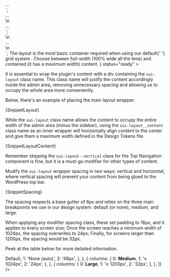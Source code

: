 

<div class="sui-layout"> ... </div>
`;

<!-- For vertical spacing -->
<div class="sui-layout sui-layout--vertical"> ... </div>\n
<!-- For horizontal spacing -->
<div class="sui-layout sui-layout--horizontal"> ... </div>
`;

<div class="sui-layout">\n
	<div class="sui-layout__content"> ... </div>\n
</div>
`;

<Unstyled>
	<Page.Simple
		title="Layout"
		subtitle={
			<>
				The layout is the most basic container required when using our
				default{' '}
				<LinkTo kind="sui-css-framework-grid" story="grid">
					grid system
				</LinkTo>
				. Choose between full-width (100% wide all the time) and contained (it
				has a maximum width) content.
			</>
		}
		status="ready"
	>
		<Section
			title="Usage"
			contained={true}
			border={true}
			style={{ paddingTop: 0 }}
		>
			<p>
				It is essential to wrap the plugin's content with a div containing
				the <Code>sui-layout</Code> class name. This class name will justify
				the content accordingly inside the admin area, removing unnecessary
				spacing and allowing us to occupy the whole area more conveniently.
			</p>
			<p>Below, there's an example of placing the main layout wrapper.</p>
			<Snippet language="html">{SnippetLayout}</Snippet>
			<p>
				While the <Code>sui-layout</Code> class name allows the content to
				occupy the entire width of the admin area (minus the sidebar), using
				the <Code>sui-layout__content</Code> class name as an inner wrapper
				will horizontally align content to the center and give them a
				maximum width defined in the Design Tokens file.
			</p>
			<Snippet language="html">{SnippetLayoutContent}</Snippet>
			<p>
				Remember skipping the <Code>sui-layout--vertical</Code> class for
				the Top Navigation component is fine, but it is a must-go modifier
				for other types of content.
			</p>
		</Section>
		<Section title="Spacing">
			<div className="csb-section__contained" style={{ marginBottom: 20 }}>
				<p>
					Modify the <Code>sui-layout</Code> wrapper spacing in two ways:
					vertical and horizontal, where vertical spacing will prevent
					your content from being glued to the WordPress top bar.
				</p>
				<Snippet html="html">{SnippetSpacing}</Snippet>
				<p>
					The spacing respects a base gutter of 8px and relies on the
					three main breakpoints we use in our design system: default (or
					none), medium, and large.
				</p>
				<p>
					When applying any modifier spacing class, these set padding to
					16px, and it applies to every screen size; Once the screen
					reaches a minimum width of 1024px, the spacing overwrites to
					24px; Finally, for screens larger than 1200px, the spacing would
					be 32px.
				</p>
				<p>Peek at the table below for more detailed information.</p>
			</div>
			<Table
				headers={['Breakpoint', 'Container Min-Width', 'Spacing']}
				content={[
					{
						columns: {
							0: <strong>Default</strong>,
							1: 'None (auto)',
							2: '48px',
						},
					},
					{
						columns: {
							0: <strong>Medium</strong>,
							1: '≥ 1024px',
							2: '24px',
						},
					},
					{
						columns: {
							0: <strong>Large</strong>,
							1: '≥ 1200px',
							2: '32px',
						},
					},
				]}
			/>
		</Section>
	</Page.Simple>
</Unstyled>
